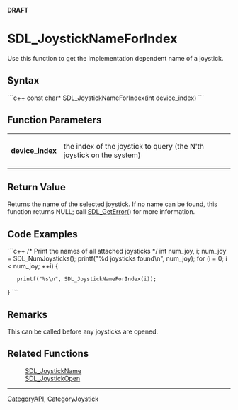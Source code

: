 <span color="red">'''DRAFT'''</span>

= SDL_JoystickNameForIndex =
Use this function to get the implementation dependent name of a joystick.


== Syntax ==
```c++
const char* SDL_JoystickNameForIndex(int device_index)
```

== Function Parameters ==
{|
|'''device_index'''
|the index of the joystick to query (the N'th joystick on the system)
|}

== Return Value ==
Returns the name of the selected joystick.  If no name can be found, this function returns NULL; call [[SDL_GetError]]() for more information.

== Code Examples ==

```c++
/* Print the names of all attached joysticks */
int num_joy, i;
num_joy = SDL_NumJoysticks();
printf("%d joysticks found\n", num_joy);
for (i = 0; i < num_joy; ++i) {
    printf("%s\n", SDL_JoystickNameForIndex(i));
}
```

== Remarks ==
This can be called before any joysticks are opened.

== Related Functions ==
:[[SDL_JoystickName]]
:[[SDL_JoystickOpen]]

----
[[CategoryAPI]], [[CategoryJoystick]]
